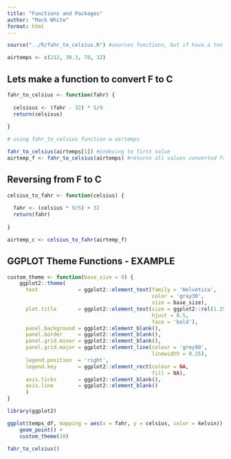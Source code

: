 ```yaml
---
title: "Functions and Packages"
author: "Mack White"
format: html
---
```


```r
source("../R/fahr_to_celsius.R") #sources functions, but if have a ton of personalized functions maybe better to create package
```


```r
airtemps <- c(212, 30.3, 78, 32)
```

## Lets make a function to convert F to C
```r
fahr_to_celsius <- function(fahr) {
  
  celsisus <- (fahr - 32) * 5/9
  return(celsisus)
  
}
```

```r
# using fahr_to_celsius function w airtemps

fahr_to_celsius(airtemps[1]) #indexing to first value
airtemp_f <- fahr_to_celsius(airtemps) #returns all values converted from F to C

```

## Reversing from F to C
```r
celsius_to_fahr <- function(celsius) {
  
  fahr <- (celsius * 9/5) + 32
  return(fahr)
  
}
```

```r
airtemp_c <- celsius_to_fahr(airtemp_f)
```

## GGPLOT Theme Functions - EXAMPLE
```r
custom_theme <- function(base_size = 9) {
    ggplot2::theme(
      text             = ggplot2::element_text(family = 'Helvetica', 
                                               color = 'gray30', 
                                               size = base_size),
      plot.title       = ggplot2::element_text(size = ggplot2::rel(1.25), 
                                               hjust = 0.5, 
                                               face = 'bold'),
      panel.background = ggplot2::element_blank(),
      panel.border     = ggplot2::element_blank(),
      panel.grid.minor = ggplot2::element_blank(),
      panel.grid.major = ggplot2::element_line(colour = 'grey90', 
                                               linewidth = 0.25),
      legend.position  = 'right',
      legend.key       = ggplot2::element_rect(colour = NA, 
                                               fill = NA),
      axis.ticks       = ggplot2::element_blank(),
      axis.line        = ggplot2::element_blank()
      )
}

library(ggplot2)

ggplot(temps_df, mapping = aes(x = fahr, y = celsius, color = kelvin)) +
    geom_point() +
    custom_theme(10)
```

```r
fahr_to_celsius()
```

